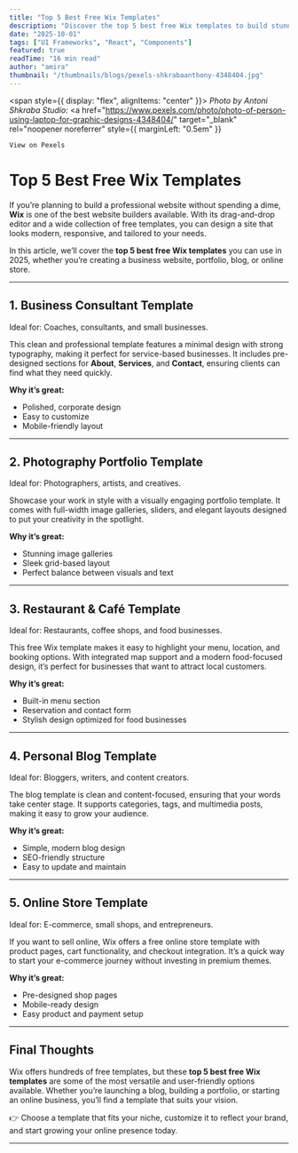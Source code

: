 ```yaml
---
title: "Top 5 Best Free Wix Templates"
description: "Discover the top 5 best free Wix templates to build stunning websites in 2025. Perfect for businesses, blogs, portfolios, and more."
date: "2025-10-01"
tags: ["UI Frameworks", "React", "Components"]
featured: true
readTime: "16 min read"
author: "amira"
thumbnail: "/thumbnails/blogs/pexels-shkrabaanthony-4348404.jpg"
---
```


<span style={{ display: "flex", alignItems: "center" }}>
  <em>Photo by Antoni Shkraba Studio:</em>
  <a
    href="https://www.pexels.com/photo/photo-of-person-using-laptop-for-graphic-designs-4348404/"
    target="_blank"
    rel="noopener noreferrer"
    style={{ marginLeft: "0.5em" }}
  >
    View on Pexels
  </a>
</span>

# Top 5 Best Free Wix Templates

If you’re planning to build a professional website without spending a dime, **Wix** is one of the best website builders available. With its drag-and-drop editor and a wide collection of free templates, you can design a site that looks modern, responsive, and tailored to your needs.

In this article, we’ll cover the **top 5 best free Wix templates** you can use in 2025, whether you’re creating a business website, portfolio, blog, or online store.

---

## 1. **Business Consultant Template**

Ideal for: Coaches, consultants, and small businesses.

This clean and professional template features a minimal design with strong typography, making it perfect for service-based businesses. It includes pre-designed sections for **About**, **Services**, and **Contact**, ensuring clients can find what they need quickly.

**Why it’s great:**

- Polished, corporate design
- Easy to customize
- Mobile-friendly layout

---

## 2. **Photography Portfolio Template**

Ideal for: Photographers, artists, and creatives.

Showcase your work in style with a visually engaging portfolio template. It comes with full-width image galleries, sliders, and elegant layouts designed to put your creativity in the spotlight.

**Why it’s great:**

- Stunning image galleries
- Sleek grid-based layout
- Perfect balance between visuals and text

---

## 3. **Restaurant & Café Template**

Ideal for: Restaurants, coffee shops, and food businesses.

This free Wix template makes it easy to highlight your menu, location, and booking options. With integrated map support and a modern food-focused design, it’s perfect for businesses that want to attract local customers.

**Why it’s great:**

- Built-in menu section
- Reservation and contact form
- Stylish design optimized for food businesses

---

## 4. **Personal Blog Template**

Ideal for: Bloggers, writers, and content creators.

The blog template is clean and content-focused, ensuring that your words take center stage. It supports categories, tags, and multimedia posts, making it easy to grow your audience.

**Why it’s great:**

- Simple, modern blog design
- SEO-friendly structure
- Easy to update and maintain

---

## 5. **Online Store Template**

Ideal for: E-commerce, small shops, and entrepreneurs.

If you want to sell online, Wix offers a free online store template with product pages, cart functionality, and checkout integration. It’s a quick way to start your e-commerce journey without investing in premium themes.

**Why it’s great:**

- Pre-designed shop pages
- Mobile-ready design
- Easy product and payment setup

---

## Final Thoughts

Wix offers hundreds of free templates, but these **top 5 best free Wix templates** are some of the most versatile and user-friendly options available. Whether you’re launching a blog, building a portfolio, or starting an online business, you’ll find a template that suits your vision.

👉 Choose a template that fits your niche, customize it to reflect your brand, and start growing your online presence today.

---
